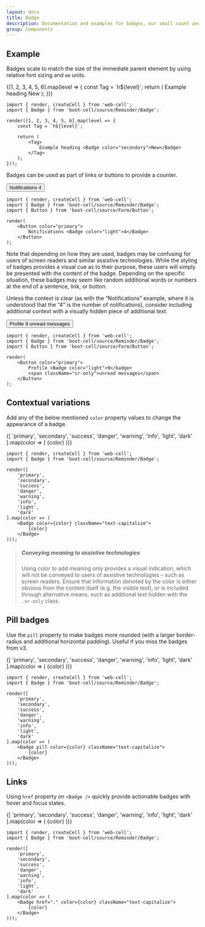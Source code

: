 ```yaml
---
layout: docs
title: Badge
description: Documentation and examples for badges, our small count and labeling component.
group: Components
---
```




## Example

Badges scale to match the size of the immediate parent element by using relative font sizing and `em` units.

<Example>
    {[1, 2, 3, 4, 5, 6].map(level => {
        const Tag = `h${level}`;
        return (
            <Tag>
                Example heading <Badge color="secondary">New</Badge>
            </Tag>
        );
    })}
</Example>

```TSX
import { render, createCell } from 'web-cell';
import { Badge } from 'boot-cell/source/Reminder/Badge';

render([1, 2, 3, 4, 5, 6].map(level => {
    const Tag = `h${level}`;

    return (
        <Tag>
            Example heading <Badge color="secondary">New</Badge>
        </Tag>
    );
}));
```

Badges can be used as part of links or buttons to provide a counter.

<Example>
    <Button color="primary">
        Notifications <Badge color="light">4</Badge>
    </Button>
</Example>

```TSX
import { render, createCell } from 'web-cell';
import { Badge } from 'boot-cell/source/Reminder/Badge';
import { Button } from 'boot-cell/source/Form/Button';

render(
    <Button color="primary">
        Notifications <Badge color="light">4</Badge>
    </Button>
);
```

Note that depending on how they are used, badges may be confusing for users of screen readers
and similar assistive technologies. While the styling of badges provides a visual cue as to their purpose,
these users will simply be presented with the content of the badge.
Depending on the specific situation, these badges may seem like random additional words or
numbers at the end of a sentence, link, or button.

Unless the context is clear (as with the “Notifications” example, where it is understood that
the “4” is the number of notifications), consider including additional context with a visually hidden piece of additional text.

<Example>
    <Button color="primary">
        Profile <Badge color="light">9</badge>
        <span className="sr-only">unread messages</span>
    </Button>
</Example>

```TSX
import { render, createCell } from 'web-cell';
import { Badge } from 'boot-cell/source/Reminder/Badge';
import { Button } from 'boot-cell/source/Form/Button';

render(
    <Button color="primary">
        Profile <Badge color="light">9</badge>
        <span className="sr-only">unread messages</span>
    </Button>
);
```

## Contextual variations

Add any of the below mentioned `color` property values to change the appearance of a badge.

<Example>
    {[
        'primary',
        'secondary',
        'success',
        'danger',
        'warning',
        'info',
        'light',
        'dark'
    ].map(color => (
        <Badge color={color} className="text-capitalize">
            {color}
        </Badge>
    ))}
</Example>

```TSX
import { render, createCell } from 'web-cell';
import { Badge } from 'boot-cell/source/Reminder/Badge';

render([
    'primary',
    'secondary',
    'success',
    'danger',
    'warning',
    'info',
    'light',
    'dark'
].map(color => (
    <Badge color={color} className="text-capitalize">
        {color}
    </Badge>
)));
```

> ##### Conveying meaning to assistive technologies
>
> Using color to add meaning only provides a visual indication, which will not be conveyed to users of assistive technologies –
> such as screen readers. Ensure that information denoted by the color is either obvious from the content itself (e.g. the visible text),
> or is included through alternative means, such as additional text hidden with the `.sr-only` class.

## Pill badges

Use the `pill` property to make badges more rounded (with a larger border-radius and additional horizontal padding).
Useful if you miss the badges from v3.

<Example>
    {[
        'primary',
        'secondary',
        'success',
        'danger',
        'warning',
        'info',
        'light',
        'dark'
    ].map(color => (
        <Badge pill color={color} className="text-capitalize">
            {color}
        </Badge>
    ))}
</Example>

```TSX
import { render, createCell } from 'web-cell';
import { Badge } from 'boot-cell/source/Reminder/Badge';

render([
    'primary',
    'secondary',
    'success',
    'danger',
    'warning',
    'info',
    'light',
    'dark'
].map(color => (
    <Badge pill color={color} className="text-capitalize">
        {color}
    </Badge>
)));
```

## Links

Using `href` property on `<Badge />` quickly provide actionable badges with hover and focus states.

<Example>
    {[
        'primary',
        'secondary',
        'success',
        'danger',
        'warning',
        'info',
        'light',
        'dark'
    ].map(color => (
        <Badge href="." color={color} className="text-capitalize">
            {color}
        </Badge>
    ))}
</Example>

```TSX
import { render, createCell } from 'web-cell';
import { Badge } from 'boot-cell/source/Reminder/Badge';

render([
    'primary',
    'secondary',
    'success',
    'danger',
    'warning',
    'info',
    'light',
    'dark'
].map(color => (
    <Badge href="." color={color} className="text-capitalize">
        {color}
    </Badge>
)));
```
